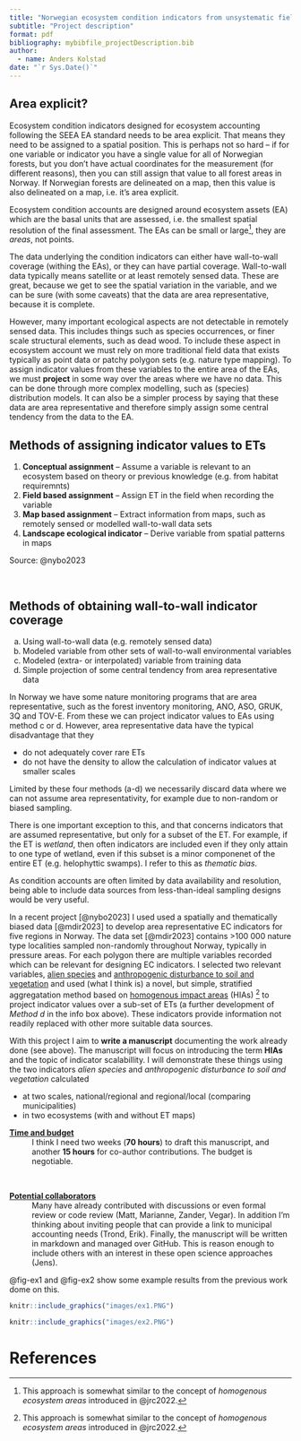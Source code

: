 ```yaml
---
title: "Norwegian ecosystem condition indicators from unsystematic field data"
subtitle: "Project description"
format: pdf
bibliography: mybibfile_projectDescription.bib
author:
  - name: Anders Kolstad
date: "`r Sys.Date()`"
---
```


\begin{center}
\begin{LARGE}
Background 
\end{LARGE}
\end{center}


:::{.column-margin}
::: {.callout-note appearance="minimal"}
## Area explicit?
Ecosystem condition indicators designed for ecosystem accounting following the SEEA EA standard needs to be area explicit.
That means they need to be assigned to a spatial position.
This is perhaps not so hard -- if for one variable or indicator you have a single value for all of Norwegian forests, but you don't have actual coordinates for the measurement (for different reasons), then you can still assign that value to all forest areas in Norway.
If Norwegian forests are delineated on a map, then this value is also delineated on a map, i.e. it's area explicit.
:::
:::

Ecosystem condition accounts are designed around ecosystem assets (EA) which are the basal units that are assessed, i.e. the smallest spatial resolution of the final assessment. 
The EAs can be small or large[^1], they are _areas_, not points.  

[^1]: They can for example be the same as the ecosystem assessment area (EAA) if there is only one EA (e.g. a single assessments for all forests in Norwegian). They can also be fine scaled, for example a single forest patch.

The data underlying the condition indicators can either have wall-to-wall coverage (withing the EAs), or they can have partial coverage.
Wall-to-wall data typically means satellite or at least remotely sensed data.
These are great, because we get to see the spatial variation in the variable, and we can be sure (with some caveats) that the data are area representative, because it is complete.

However, many important ecological aspects are not detectable in remotely sensed data.
This includes things such as species occurrences, or finer scale structural elements, such as dead wood.
To include these aspect in ecosystem account we must rely on more traditional field data that exists typically as point data or patchy polygon sets (e.g. nature type mapping).
To assign indicator values from these variables to the entire area of the EAs, we must **project** in some way over the areas where we have no data.
This can be done through more complex modelling, such as (species) distribution models.
It can also be a simpler process by saying that these data are area representative and therefore simply assign some central tendency from the data to the EA.

::: {.callout-note appearance="minimal"}
## Methods of assigning indicator values to ETs

1. **Conceptual assignment** -- Assume a variable is relevant to an ecosystem based on theory or previous knowledge (e.g. from habitat requiremnts)
1. **Field based assignment** -- Assign ET in the field when recording the variable
1. **Map based assignment** -- Extract information from maps, such as remotely sensed or modelled wall-to-wall data sets
1. **Landscape ecological indicator** -- Derive variable from spatial patterns in maps

Source: @nybo2023
:::

<br>

::: {.callout-note appearance="minimal"}
## Methods of obtaining wall-to-wall indicator coverage

a. Using wall-to-wall data (e.g. remotely sensed data)
a. Modeled variable from other sets of wall-to-wall environmental variables
a. Modeled (extra- or interpolated) variable from training data
a. Simple projection of some central tendency from area representative data
:::


In Norway we have some nature monitoring programs that are area representative, such as the forest inventory monitoring, ANO, ASO, GRUK,  3Q and TOV-E.
From these we can project indicator values to EAs using method c or d.
However, area representative data have the typical disadvantage that they

- do not adequately cover rare ETs
- do not have the density to allow the calculation of indicator values at smaller scales

Limited by these four methods (a-d) we necessarily discard data where we can not assume area representativity, for example due to non-random or biased sampling.

::: {.callout-note appearance="simple"}
There is one important exception to this, and that concerns indicators that are assumed representative, but only for a subset of the ET.
For example, if the ET is _wetland_, then often indicators are included even if they only attain to one type of wetland, even if this subset is a minor componenet of the entire ET (e.g. helophyttic swamps).
I refer to this as _thematic bias_.
:::

As condition accounts are often limited by data availability and resolution, being able to include data sources from less-than-ideal sampling designs would be very useful.

In a recent project [@nybo2023] I used used a spatially and thematically biased data [@mdir2023] to develop area representative EC indicators for five regions in Norway.
The data set [@mdir2023] contains >100 000 nature type localities sampled non-randomly throughout Norway, typically in pressure areas.
For each polygon there are multiple variables recorded which can be relevant for designing EC indicators.
I selected two relevant variables, [alien species](https://ninanor.github.io/ecosystemCondition/alien-species.html) and [anthropogenic disturbance to soil and vegetation](https://ninanor.github.io/ecosystemCondition/slitasje.html) and used (what I think is) a novel, but simple, stratified aggregatation method based on [homogenous impact areas](https://ninanor.github.io/ecosystemCondition/homogeneous-impact-areas.html) (HIAs) [^1] to project indicator values over a sub-set of ETs (a further development of _Method d_ in the info box above).
These indicators provide information not readily replaced with other more suitable data sources. 

[^1]: This approach is somewhat similar to the concept of _homogenous ecosystem areas_ introduced in @jrc2022.



\begin{center}
\begin{LARGE}
Project Aims 
\end{LARGE}
\end{center}

With this project I aim to **write a manuscript** documenting the work already done (see above).
The manuscript will focus on introducing the term **HIAs** and the topic of indicator scalabillity.
I will demonstrate these things using the two indicators _alien species_ and _anthropogenic disturbance to soil and vegetation_ calculated 

- at two scales, national/regional and regional/local (comparing municipalities)
- in two ecosystems (with and without ET maps)

[**Time and budget**]{.underline}
: I think I need two weeks (**70 hours**) to draft this manuscript, and another **15 hours** for co-author contributions.
The budget is negotiable.

<br>

[**Potential collaborators**]{.underline}
: Many have already contributed with discussions or even formal review or code review (Matt, Marianne, Zander, Vegar). 
In addition I'm thinking about inviting  people that can provide a link to municipal accounting needs (Trond, Erik).
Finally, the manuscript will be written in markdown and managed over GitHub. 
This is reason enough to include others with an interest in these open science approaches (Jens).



\begin{center}
\begin{LARGE}
Examples 
\end{LARGE}
\end{center}

@fig-ex1 and @fig-ex2 show some example results from the previous work dome on this.

```r
knitr::include_graphics("images/ex1.PNG")
```

```r
knitr::include_graphics("images/ex2.PNG")
```

\newpage



# References {-}
::: {#refs}
:::





